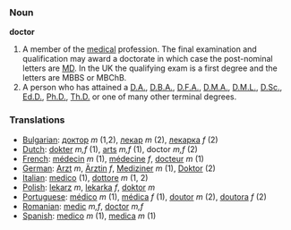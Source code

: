 === Noun ===

'''doctor'''

#A member of the [[medicine|medical]] profession. The final examination and qualification may award a doctorate in which case the post-nominal letters are [[MD]].  In the UK the qualifying exam is a first degree and the letters are MBBS or MBChB.
#A person who has attained a [[D.A.]], [[D.B.A.]], [[D.F.A.]], [[D.M.A.]], [[D.M.L.]], [[D.Sc.]], [[Ed.D.]], [[Ph.D.]], [[Th.D.]] or one of many other terminal degrees.

=== Translations ===
*[[Bulgarian]]: [[доктор]] ''m'' (1,2), [[лекар]] ''m'' (2), [[лекарка]] ''f'' (2)
*[[Dutch]]: [[dokter]] ''m,f'' (1), [[arts]] ''m,f'' (1), doctor ''m,f'' (2)
*[[French]]: [[médecin]] ''m'' (1), [[médecine]] ''f'', [[docteur]] ''m'' (1)
*[[German]]: [[Arzt]] ''m'', [[Ärztin]] ''f'', [[Mediziner]] ''m'' (1), [[Doktor]]     (2)
*[[Italian]]: [[medico]] (1), [[dottore]] ''m'' (1, 2)
*[[Polish]]: [[lekarz]] ''m'', [[lekarka]] ''f'', [[doktor]] ''m''
*[[Portuguese]]: [[médico]] ''m'' (1), [[médica]] ''f'' (1), [[doutor]] ''m'' (2), [[doutora]] ''f'' (2)
*[[Romanian]]: [[medic]] ''m,f'', [[doctor]] ''m,f''
*[[Spanish]]: [[medico]] ''m'' (1), [[medica]] ''m'' (1)